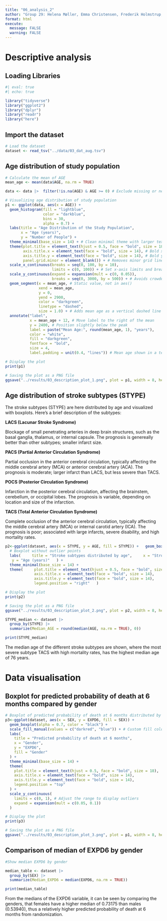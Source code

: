 ```yaml
---
title: "06_analysis_2"
author: "Group 29: Helena Møller, Emma Christensen, Frederik Holmstrup, Casper Harreby & Laura Christiansen"
format: html
execute: 
  message: FALSE
  warning: FALSE
---
```


# Descriptive analysis

## Loading Libraries

```r
#| eval: true
#| echo: true

library("tidyverse") 
library("ggplot2") 
library("dplyr") 
library("readr") 
library("here")
```

## Import the dataset

```r
# Load the dataset   
dataset <- read_tsv("../data/03_dat_aug.tsv")
```

## Age distribution of study population

```r

# Calculate the mean of AGE
mean_age <- mean(data$AGE, na.rm = TRUE)

data <- data |>  filter(!is.na(AGE) & AGE >= 0) # Exclude missing or negative ages

# Visualizing age distribution of study population
p1 <- ggplot(data, aes(x = AGE)) +      
  geom_histogram(fill = "lightblue", 
                 color = "darkblue", 
                 bins = 30, 
                 alpha = 0.7) + 
  labs(title = "Age Distribution of the Study Population",             
       x = "Age (years)", 
       y = "Number of People") +      
  theme_minimal(base_size = 14) + # Clean minimal theme with larger text      
  theme(plot.title = element_text(hjust = 0.5, face = "bold", size = 18), 
        axis.title.x = element_text(face = "bold", size = 14), # Bold x-axis title              
        axis.title.y = element_text(face = "bold", size = 14), # Bold y-axis title         
        panel.grid.minor = element_blank()) + # Removes minor grid lines                
  scale_x_continuous(breaks = seq(0, 100, by = 10), 
                     limits = c(0, 100)) + # Set x-axis limits and breaks      
  scale_y_continuous(expand = expansion(mult = c(0, 0.05)), 
                     breaks = seq(0, 3000, by = 500)) + # Avoids crowded y-axis and setting breaks    
  geom_segment(x = mean_age, # Static value, not in aes()
               xend = mean_age, 
               y = 0, 
               yend = 2900, 
               color = "darkgreen", 
               linetype = "dashed", 
               size = 1.0) + # Adds mean age as a vertical dashed line      
  annotate("label", 
           x = mean_age + 12, # Move label to the right of the mean                      
           y = 2400, # Position slightly below the peak                      
           label = paste("Mean Age:", round(mean_age, 1), "years"),                 
           color = "white",                 
           fill = "darkgreen",                 
           fontface = "bold",                 
           size = 4,                      
           label.padding = unit(0.4, "lines")) # Mean age shown in a text box with padding  

# Display the plot
print(p1)

# Saving the plot as a PNG file
ggsave("../results/03_description_plot_1.png", plot = p1, width = 8, height = 4, dpi = 300, bg = "white")
```

## Age distribution of stroke subtypes (STYPE)

The stroke subtypes (STYPE) are here distributed by age and visualized with boxplots. Here's a brief description of the subtypes:

**LACS (Lacunar Stroke Syndrome)**

Blockage of small penetrating arteries in deep brain structures, such as the basal ganglia, thalamus, or internal capsule. The prognosis is genereally better than other subtypes; smaller infarct size.

**PACS (Partial Anterior Circulation Syndrome)**

Partial occlusion in the anterior cerebral circulation, typically affecting the middle cerebral artery (MCA) or anterior cerebral artery (ACA). The prognosis is moderate; larger infarct than LACS, but less severe than TACS.

**POCS (Posterior Circulation Syndrome)**

Infarction in the posterior cerebral circulation, affecting the brainstem, cerebellum, or occipital lobes. The prognosis is variable, depending on location and size of the infarction.

**TACS (Total Anterior Circulation Syndrome)**

Complete occlusion of the anterior cerebral circulation, typically affecting the middle cerebral artery (MCA) or internal carotid artery (ICA). The prognosis is poor; associated with large infarcts, severe disability, and high mortality rates.

```r

p2<-ggplot(dataset, aes(x = STYPE, y = AGE, fill = STYPE)) +   geom_boxplot(alpha = 0.7, outlier.shape = NA) + 
  # Boxplot without outlier points   
  labs(     title = "Stroke subtypes distributed by age",     x = "Stroke Type (STYPE)",     
   y = "Age (years)"   ) +   
  theme_minimal(base_size = 14) + 
  theme(     plot.title = element_text(hjust = 0.5, face = "bold", size = 18),   
             axis.title.x = element_text(face = "bold", size = 14),   
             axis.title.y = element_text(face = "bold", size = 14),
             legend.position = "right"   )

# Display the plot
print(p2)

# Saving the plot as a PNG file
ggsave("../results/03_description_plot_2.png", plot = p2, width = 8, height = 4, dpi = 300, bg = "white")
```

```r
STYPE_median <- dataset |>
  group_by(STYPE) |>
  summarize(Median_AGE = round(median(AGE, na.rm = TRUE), 0))

print(STYPE_median)
```

The median age of the different stroke subtypes are shown, where the most severe subtype TACS with high mortality rates, has the highest median age of 76 years.

# Data visualisation

## Boxplot for predicted probability of death at 6 months compared by gender

```r

# Boxplot of predicted probability of death at 6 months distributed by gender
p3<-ggplot(dataset, aes(x = SEX, y = EXPD6, fill = SEX)) +   
  geom_boxplot(alpha = 0.7, color = "black") +    
  scale_fill_manual(values = c("darkred", "blue")) + # Custom fill colors for gender   
  labs(
    title = "Predicted probability of death at 6 months",     
    x = "Gender",     
    y = "EXPD6",     
    fill = "Gender"
  ) + 
  theme_minimal(base_size = 14) +   
  theme(
    plot.title = element_text(hjust = 0.5, face = "bold", size = 18),
    axis.title.x = element_text(face = "bold", size = 14), 
    axis.title.y = element_text(face = "bold", size = 14), 
    legend.position = "top"
  ) +   
  scale_y_continuous(
    limits = c(0, 1), # Adjust the range to display outliers     
    expand = expansion(mult = c(0.05, 0.1))
  )

# Display the plot
print(p3)

# Saving the plot as a PNG file
ggsave("../results/03_description_plot_3.png", plot = p1, width = 8, height = 4, dpi = 300, bg = "white")
```

## Comparison of median of EXPD6 by gender

```r
#Show median EXPD6 by gender  

median_table <- dataset |>
  group_by(SEX) |>
  summarize(Median_EXPD6 = median(EXPD6, na.rm = TRUE)) 

print(median_table)
```

From the medians of the EXPD6 variable, it can be seen by comparing the genders, that females have a higher median of 0.73175 than males (0.53940), thus a relatively higher predicted probability of death at 6 months from randomization.
